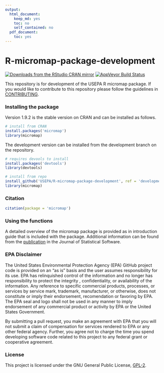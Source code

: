 ```yaml
---
output:
  html_document:
    keep_md: yes
    toc: no
    self_contained: no
  pdf_document:
    toc: yes
---
```


# R-micromap-package-development

[![Downloads from the RStudio CRAN mirror](http://cranlogs.r-pkg.org/badges/grand-total/micromap)](http://cran.rstudio.com/package=micromap) [![AppVeyor Build Status](http://ci.appveyor.com/api/projects/status/github/fawda123/R-micromap-package-development?branch=development)](http://ci.appveyor.com/project/fawda123/R-micromap-package-development)

This repository is for development of the USEPA R micromap package.   If you would like to contribute to this repository please follow the guidelines in [CONTRIBUTING](CONTRIBUTING.md).

### Installing the package

Version 1.9.2 is the stable version on CRAN and can be installed as follows.

```r
# install from CRAN
install.packages('micromap')
library(micromap)
```

The development version can be installed from the development branch on the repository.

```r
# requires devools to install
install.packages('devtools')
library(devtools)

# install from repo
install_github('USEPA/R-micromap-package-development', ref = 'development')
library(micromap)
```

### Citation

```r
citation(package = 'micromap')
```

### Using the functions

A detailed overview of the micromap package is provided as in introduction guide that is included with the package.  Additional information can be found from the [publication](http://www.jstatsoft.org/v63/i02/) in the Journal of Statistical Software. 

### EPA Disclaimer

The United States Environmental Protection Agency (EPA) GitHub project code is provided on an "as is" basis and the user assumes responsibility for its use. EPA has relinquished control of the information and no longer has responsibility to protect the integrity , confidentiality, or availability of the information. Any reference to specific commercial products, processes, or services by service mark, trademark, manufacturer, or otherwise, does not constitute or imply their endorsement, recomendation or favoring by EPA. The EPA seal and logo shall not be used in any manner to imply endorsement of any commercial product or activity by EPA or the United States Government.

By submitting a pull request, you make an agreement with EPA that you will not submit a claim of compensation for services rendered to EPA or any other federal agency.  Further, you agree not to charge the time you spend developing software code related to this project to any federal grant or cooperative agreement.

### License

This project is licensed under the GNU General Public License, [GPL-2](http://cran.r-project.org/web/licenses/GPL-2).  